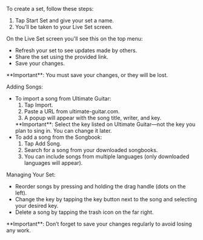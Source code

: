 To create a set, follow these steps:
1. Tap Start Set and give your set a name.
2. You’ll be taken to your Live Set screen.

On the Live Set screen you'll see this on the top menu:
- Refresh your set to see updates made by others.
- Share the set using the provided link.
- Save your changes.

<Info>
  **Important**: You must save your changes, or they will be lost.
</Info>

Adding Songs:
 - To import a song from Ultimate Guitar:
    1. Tap Import.
    2. Paste a URL from ultimate-guitar.com.
    3. A popup will appear with the song title, writer, and key.
    <Info>
    **Important**: Select the key listed on Ultimate Guitar—not the key you plan to sing in. You can change it later.
    </Info>
  - To add a song from the Songbook:
	1. Tap Add Song.
	2. Search for a song from your downloaded songbooks.
	3. You can include songs from multiple languages (only downloaded languages will appear).

Managing Your Set:
- Reorder songs by pressing and holding the drag handle (dots on the left).
- Change the key by tapping the key button next to the song and selecting your desired key.
- Delete a song by tapping the trash icon on the far right.

<Info>
  **Important**: Don’t forget to save your changes regularly to avoid losing any work.
</Info>